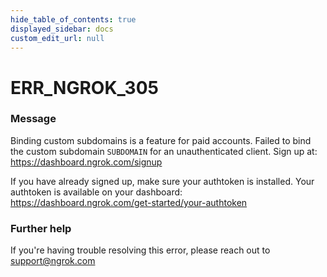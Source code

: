 ```yaml
---
hide_table_of_contents: true
displayed_sidebar: docs
custom_edit_url: null
---
```



# ERR_NGROK_305

### Message
Binding custom subdomains is a feature for paid accounts.
Failed to bind the custom subdomain `SUBDOMAIN` for an unauthenticated client.
Sign up at: https://dashboard.ngrok.com/signup

If you have already signed up, make sure your authtoken is installed.
Your authtoken is available on your dashboard: https://dashboard.ngrok.com/get-started/your-authtoken

### Further help
If you're having trouble resolving this error, please reach out to [support@ngrok.com](mailto:support@ngrok.com?subject=Help%20with%20ERR_NGROK_305)


<ErrorDetails error='err_ngrok_305' />
